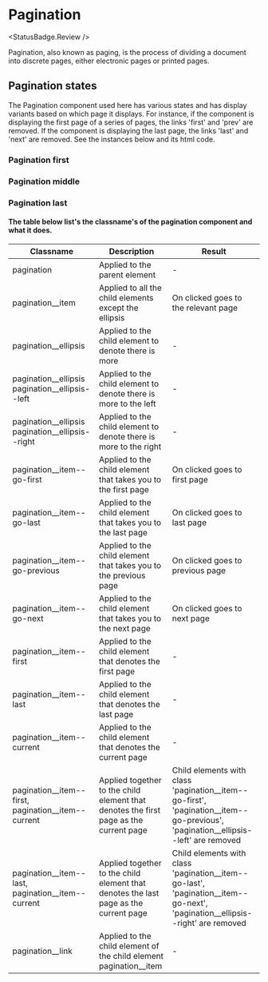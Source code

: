 
<Meta title="Components/Pagination/Pagination states" />

# Pagination
<StatusBadge.Review />

Pagination, also known as paging, is the process of dividing a document into discrete pages, either electronic pages or printed pages.

## Pagination states

The Pagination component used here has various states and has display variants based on which page it displays. For instance, if the component is displaying the first page of a series of pages, the links 'first' and 'prev' are removed. 
If the component is displaying the last page, the links 'last' and 'next' are removed. See the instances below and its html code.

### Pagination first

<Canvas withSource="none">
  <Story id="components-pagination--pagination-first" />
</Canvas>

### Pagination middle

<Canvas withSource="none">
  <Story id="components-pagination--pagination-middle" />
</Canvas>

### Pagination last

<Canvas withSource="none">
  <Story id="components-pagination--pagination-last" />
</Canvas>


#### The table below list's the classname's of the pagination component and what it does.

| Classname | Description | Result |
|-----------|-------------|--------|
| pagination | Applied to the parent element | - |
| pagination__item | Applied to all the child elements except the ellipsis | On clicked goes to the relevant page |
| pagination__ellipsis | Applied to the child element to denote there is more | - |
| pagination&#95;&#95;ellipsis pagination&#95;&#95;ellipsis--left | Applied to the child element to denote there is more to the left | - |
| pagination&#95;&#95;ellipsis pagination&#95;&#95;ellipsis--right | Applied to the child element to denote there is more to the right | - |
| pagination__item--go-first | Applied to the child element that takes you to the first page | On clicked goes to first page |
| pagination__item--go-last | Applied to the child element that takes you to the last page | On clicked goes to last page |
| pagination__item--go-previous | Applied to the child element that takes you to the previous page | On clicked goes to previous page |
| pagination__item--go-next | Applied to the child element that takes you to the next page | On clicked goes to next page |
| pagination__item--first | Applied to the child element that denotes the first page | - |
| pagination__item--last | Applied to the child element that denotes the last page | - |
| pagination__item--current | Applied to the child element that denotes the current page | - |
| pagination&#95;&#95;item--first, pagination__item--current | Applied together to the child element that denotes the first page as the current page | Child elements with class 'pagination&#95;&#95;item--go-first', 'pagination&#95;&#95;item--go-previous', 'pagination&#95;&#95;ellipsis--left' are removed |
| pagination&#95;&#95;item--last, pagination__item--current | Applied together to the child element that denotes the last page as the current page | Child elements with class 'pagination&#95;&#95;item--go-last', 'pagination&#95;&#95;item--go-next', 'pagination&#95;&#95;ellipsis--right' are removed |
| pagination&#95;&#95;link | Applied to the child element of the child element pagination__item  | - |